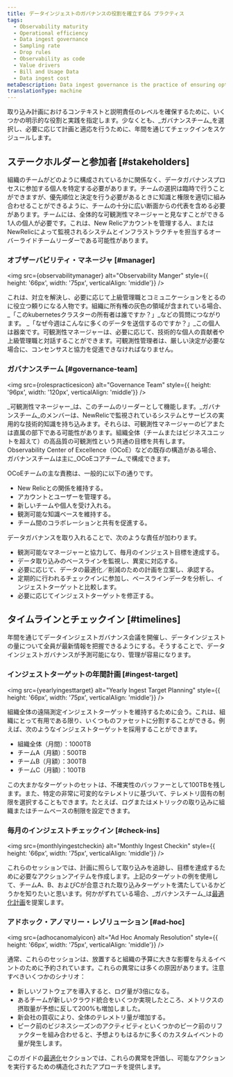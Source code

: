 ```yaml
---
title: データインジェストのガバナンスの役割を確立する& プラクティス
tags:
  - Observability maturity
  - Operational efficiency
  - Data ingest governance
  - Sampling rate
  - Drop rules
  - Observability as code
  - Value drivers
  - Bill and Usage Data
  - Data ingest cost
metaDescription: Data ingest governance is the practice of ensuring optimal value for telemetry data collected.
translationType: machine
---
```







取り込み計画におけるコンテキストと説明責任のレベルを確保するために、いくつかの明示的な役割と実践を指定します。少なくとも、_ガバナンスチーム_を選択し、必要に応じて計画と適応を行うために、年間を通じてチェックインをスケジュールします。

## ステークホルダーと参加者 [#stakeholders]

組織のチームがどのように構成されているかに関係なく、データガバナンスプロセスに参加する個人を特定する必要があります。チームの選択は臨時で行うことができますが、優先順位と決定を行う必要があるときに知識と権限を適切に組み合わせることができるように、チームの十分に広い断面からの代表を含める必要があります。チームには、全体的な可観測性マネージャーと見なすことができる1人の個人が必要です。これは、New Relicアカウントを管理する人、またはNewRelicによって監視されるシステムとインフラストラクチャを担当するオーバーライドチームリーダーである可能性があります。

### オブザーバビリティ・マネージャ [#manager]

<img
  src={observabilitymanager}
  alt="Observability Manger"
  style={{ height: '66px', width: '75px', verticalAlign: 'middle'}}
/>

これは、対立を解決し、必要に応じて上級管理職とコミュニケーションをとるのに役立つ頼りになる人物です。組織に所有権の灰色の領域が含まれている場合、 _「このkubernetesクラスターの所有者は誰ですか？」_などの質問につながります。 _「なぜ今週はこんなに多くのデータを送信するのですか？」_この個人は器楽です。可観測性マネージャーは、必要に応じて、技術的な個人の貢献者や上級管理職と対話することができます。可観測性管理者は、厳しい決定が必要な場合に、コンセンサスと協力を促進できなければなりません。

### ガバナンスチーム [#governance-team]

<img
  src={rolespracticesicon}
  alt="Governance Team"
  style={{ height: '96px', width: '120px', verticalAlign: 'middle'}}
/>

_可観測性マネージャー_は、このチームのリーダーとして機能します。_ガバナンスチーム_のメンバーは、NewRelicで監視されているシステムとサービスの実用的な技術的知識を持ち込みます。それらは、可観測性マネージャーのピアまたは直属の部下である可能性があります。組織全体（チームまたはビジネスユニットを超えて）の高品質の可観測性という共通の目標を共有します。 Observability Center of Excellence（OCoE）などの既存の構造がある場合、ガバナンスチームは主に_OCoEコアチーム_で構成できます。

OCoEチームの主な責務は、一般的に以下の通りです。

* New Relicとの関係を維持する。
* アカウントとユーザーを管理する。
* 新しいチームや個人を受け入れる。
* 観測可能な知識ベースを維持する。
* チーム間のコラボレーションと共有を促進する。

データガバナンスを取り入れることで、次のような責任が加わります。

* 観測可能なマネージャーと協力して、毎月のインジェスト目標を達成する。
* データ取り込みのベースラインを監視し、異変に対応する。
* 必要に応じて、データの最適化／削減のための計画を立案し、承認する。
* 定期的に行われるチェックインに参加し、ベースラインデータを分析し、インジェストターゲットと比較します。
* 必要に応じてインジェストターゲットを修正する。

## タイムラインとチェックイン [#timelines]

年間を通じてデータインジェストガバナンス会議を開催し、データインジェストの量について全員が最新情報を把握できるようにする。そうすることで、データインジェストガバナンスが予測可能になり、管理が容易になります。

### インジェストターゲットの年間計画 [#ingest-target]

<img
  src={yearlyingesttarget}
  alt="Yearly Ingest Target Planning"
  style={{ height: '66px', width: '75px', verticalAlign: 'middle'}}
/>

組織全体の遠隔測定インジェストターゲットを維持するために会う。これは、組織にとって有用である限り、いくつものファセットに分割することができる。例えば、次のようなインジェストターゲットを採用することができます。

* 組織全体（月間）：1000TB
* チームA（月額）：500TB
* チームB（月額）：300TB
* チームC（月額）：100TB

この大まかなターゲットのセットは、不確実性のバッファーとして100TBを残します。また、特定の非常に可変的なテレメトリに基づいて、テレメトリ固有の制限を選択することもできます。たとえば、ログまたはメトリックの取り込みに組織またはチームベースの制限を設定できます。

### 毎月のインジェストチェックイン [#check-ins]

<img
  src={monthlyingestcheckin}
  alt="Monthly Ingest Checkin"
  style={{ height: '66px', width: '75px', verticalAlign: 'middle'}}
/>

これらのセッションでは、計画に照らして取り込みを追跡し、目標を達成するために必要なアクションアイテムを作成します。上記のターゲットの例を使用して、チームA、B、およびCが合意された取り込みターゲットを満たしているかどうかを知りたいと思います。何かがずれている場合、_ガバナンスチーム_は[最適化計画](/docs/new-relic-solutions/observability-maturity/operational-efficiency/dg-optimizing)を提案します。

### アドホック・アノマリー・レゾリューション [#ad-hoc]

<img
  src={adhocanomalyicon}
  alt="Ad Hoc Anomaly Resolution"
  style={{ height: '66px', width: '75px', verticalAlign: 'middle'}}
/>

通常、これらのセッションは、放置すると組織の予算に大きな影響を与えるイベントのために予約されています。これらの異常には多くの原因があります。注意すべきいくつかのシナリオ：

* 新しいソフトウェアを導入すると、ログ量が3倍になる。
* あるチームが新しいクラウド統合をいくつか実現したところ、メトリクスの摂取量が予想に反して200%も増加しました。
* 新会社の買収により、全体のテレメトリ量が増加する。
* ピーク前のビジネスシーズンのアクティビティといくつかのピーク前のリファクターを組み合わせると、予想よりもはるかに多くのカスタムイベントの量が発生します。

このガイドの[最適化](/docs/new-relic-solutions/observability-maturity/operational-efficiency/dg-optimizing)セクションでは、これらの異常を評価し、可能なアクションを実行するための構造化されたアプローチを提供します。
